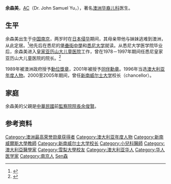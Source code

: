 '''余森美'''，[[澳大利亚勋章|AC]]（Dr. John Samuel Yu，{{bd|1934年|12月12日|catIdx=Yu余}}），著名[[澳洲华裔|澳洲华裔]][[儿科|儿科]]医生。

==生平==
余森美出生于[[中国|中国]][[南京|南京]]，两岁时在[[日本侵华|日本侵华]]期间，其母亲带他与妹妹逃难到澳洲，从此定居。<ref>{{cite web|url=http://www.66163.com/Fujian_w/news/fjqb/030530big5/1_11.html|title=余森美成澳洲總督熱門人選|publisher=福建省海外交流協會|accessdate=2009-11-02|archive-url=https://web.archive.org/web/20040511151014/http://www.66163.com/Fujian_w/news/fjqb/030530big5/1_11.html|archive-date=2004-05-11|dead-url=yes}}</ref>他先后在悉尼的[[堡壘街中學|堡壘街中學]]和[[悉尼大学|悉尼大学]]就读。从悉尼大学医学院毕业后，余森美进入[[皇家亚历山大儿童医院|皇家亚历山大儿童医院]]工作，曾在1978－1997年期间任悉尼皇家亚历山大儿童医院的院长。<ref>{{cite web|url=http://www.dfat.gov.au/acc/chinese/gb/gb_cv_accchair.html|title=澳中理事会主席余森美博士履历|publisher=Australia-China Council|date=2004-06-07|accessdate=2009-11-02|deadurl=yes|archiveurl=https://web.archive.org/web/20080815000136/https://www.dfat.gov.au/acc/chinese/gb/gb_cv_accchair.html|archivedate=2008-08-15}}</ref>

1989年被澳洲政府授予[[澳洲勳章|勳位獎章]]，2001年被授予[[澳洲勳章|同伴勳章]]。1996年当选[[澳大利亚年度人物|澳大利亚年度人物]]。2000至2005年期间，曾任[[新南威尔士大学|新南威尔士大学]]校长（chancellor）。

==家庭==
余森美的父親是[[中華民國|中華民國]]前[[中華民國監察院院長|監察院院長]][[余俊賢|余俊賢]]。

==参考资料==
{{reflist}}

{{start box}}
{{s-ach | aw }}
{{s-bef | before = [[亚瑟·博伊德|亚瑟·博伊德]] }}
{{s-ttl | title = [[澳大利亚年度人物|澳大利亚年度人物]] | years = 1996 }}
{{s-aft | after = [[彼得·多尔蒂|彼得·多尔蒂]]教授 }}
{{end box}}

{{Authority control}}
{{DEFAULTSORT:Y}}
[[Category:澳洲最高荣誉勋章获得者|Category:澳洲最高荣誉勋章获得者]]
[[Category:澳大利亚年度人物|Category:澳大利亚年度人物]]
[[Category:新南威爾斯大學教師|Category:新南威爾斯大學教師]]
[[Category:新南威尔士大学校长|Category:新南威尔士大学校长]]
[[Category:小兒科醫師|Category:小兒科醫師]]
[[Category:澳大利亞醫學家|Category:澳大利亞醫學家]]
[[Category:雪梨大學校友|Category:雪梨大學校友]]
[[Category:澳大利亚华人|Category:澳大利亚华人]]
[[Category:华人医学家|Category:华人医学家]]
[[Category:南京人|Category:南京人]]
[[Category:余姓|Sen森]]